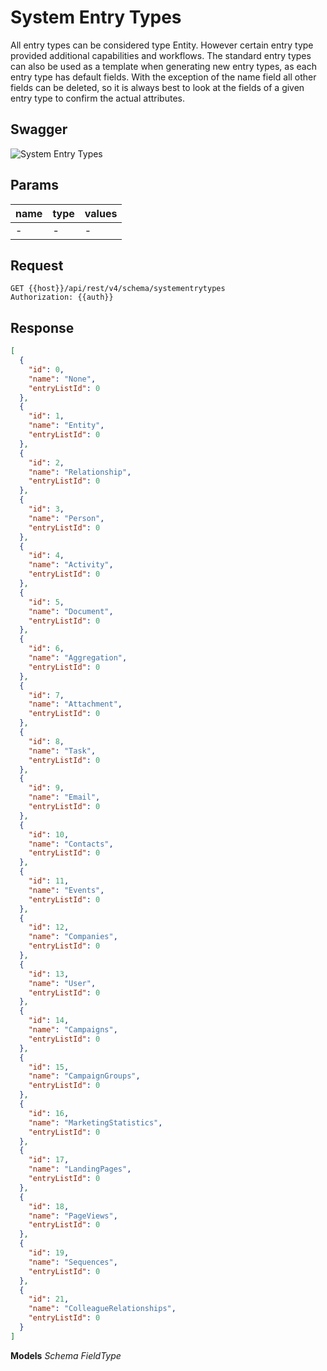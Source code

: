 # System Entry Types

All entry types can be considered type Entity. However certain entry type provided additional capabilities and workflows. The standard entry types can also be used as a template when generating new entry types, as each entry type has default fields. With the exception of the name field all other fields can be deleted, so it is always best to look at the fields of a given entry type to confirm the actual attributes.

## Swagger
![System Entry Types](./system_entry_types.png)
## Params

| name | type | values
|---| --- | --- |
| - | - | - |

## Request
```
GET {{host}}/api/rest/v4/schema/systementrytypes
Authorization: {{auth}}
```

## Response
```json
[
  {
    "id": 0,
    "name": "None",
    "entryListId": 0
  },
  {
    "id": 1,
    "name": "Entity",
    "entryListId": 0
  },
  {
    "id": 2,
    "name": "Relationship",
    "entryListId": 0
  },
  {
    "id": 3,
    "name": "Person",
    "entryListId": 0
  },
  {
    "id": 4,
    "name": "Activity",
    "entryListId": 0
  },
  {
    "id": 5,
    "name": "Document",
    "entryListId": 0
  },
  {
    "id": 6,
    "name": "Aggregation",
    "entryListId": 0
  },
  {
    "id": 7,
    "name": "Attachment",
    "entryListId": 0
  },
  {
    "id": 8,
    "name": "Task",
    "entryListId": 0
  },
  {
    "id": 9,
    "name": "Email",
    "entryListId": 0
  },
  {
    "id": 10,
    "name": "Contacts",
    "entryListId": 0
  },
  {
    "id": 11,
    "name": "Events",
    "entryListId": 0
  },
  {
    "id": 12,
    "name": "Companies",
    "entryListId": 0
  },
  {
    "id": 13,
    "name": "User",
    "entryListId": 0
  },
  {
    "id": 14,
    "name": "Campaigns",
    "entryListId": 0
  },
  {
    "id": 15,
    "name": "CampaignGroups",
    "entryListId": 0
  },
  {
    "id": 16,
    "name": "MarketingStatistics",
    "entryListId": 0
  },
  {
    "id": 17,
    "name": "LandingPages",
    "entryListId": 0
  },
  {
    "id": 18,
    "name": "PageViews",
    "entryListId": 0
  },
  {
    "id": 19,
    "name": "Sequences",
    "entryListId": 0
  },
  {
    "id": 21,
    "name": "ColleagueRelationships",
    "entryListId": 0
  }
]
```

**Models**
*Schema FieldType*
